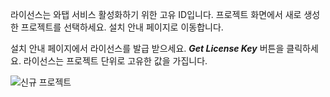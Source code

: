 라이선스는 와탭 서비스 활성화하기 위한 고유 ID입니다. 프로젝트 화면에서 새로 생성한 프로젝트를 선택하세요. 설치 안내 페이지로 이동합니다.

설치 안내 페이지에서 라이선스를 발급 받으세요. ***Get License Key*** 버튼을 클릭하세요. 라이선스는 프로젝트 단위로 고유한 값을 가집니다.

![신규 프로젝트](https://img.whatap.io/media/images/Screenshot_2020-12-03_test_14737_-_Application_Monitoring.png)